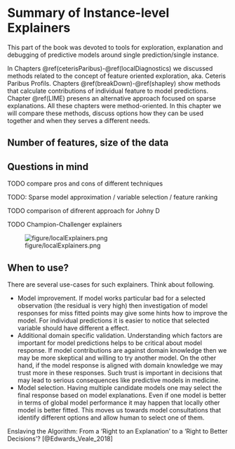 # Summary of Instance-level Explainers {#summaryInstanceLevel}

This part of the book was devoted to tools for exploration, explanation and debugging of predictive models around single prediction/single instance. 

In Chapters \@ref(ceterisParibus)-\@ref(localDiagnostics) we discussed methods related to the concept of feature oriented exploration, aka. Ceteris Paribus Profils. 
Chapters \@ref(breakDown)-\@ref(shapley) show methods that calculate contributions of individual feature to model predictions. 
Chapter \@ref(LIME) presens an alternative approach focused on sparse explanations.
All these chapters were method-oriented. In this chapter we will compare these methods, discuss options how they can be used together and when they serves a different needs.


## Number of features, size of the data





## Questions in mind






TODO  compare pros and cons of different techniques

TODO: Sparse model approximation / variable selection / feature ranking

TODO comparison of difrerent approach for Johny D

TODO Champion-Challenger explainers

![figure/localExplainers.png](figure/localExplainers.png)

## When to use? 

There are several use-cases for such explainers. Think about following.

* Model improvement. If model works particular bad for a selected observation (the residual is very high) then investigation of model responses for miss fitted points may give some hints how to improve the model. For individual predictions it is easier to notice that selected variable should have different a effect.
* Additional domain specific validation. Understanding which factors are important for model predictions helps to be critical about model response. If model contributions are against domain knowledge then we may be more skeptical and willing to try another model. On the other hand, if the model response is aligned with domain knowledge we may trust more in these responses. Such trust is important in decisions that may lead to serious consequences like predictive models in medicine.
* Model selection. Having multiple candidate models one may select the final response based on model explanations. Even if one model is better in terms of global model performance it may happen that locally other model is better fitted. This moves us towards model consultations that identify different options and allow human to select one of them. 




Enslaving the Algorithm: From a ‘Right to an Explanation’ to a ‘Right to Better Decisions’?
[@Edwards_Veale_2018]



